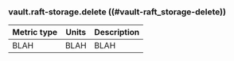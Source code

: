 ### vault.raft-storage.delete ((#vault-raft_storage-delete))

Metric type | Units | Description
----------- | ----- | -----------
BLAH     | BLAH    | BLAH